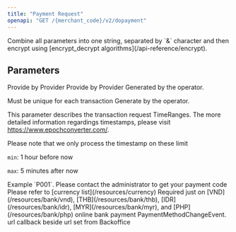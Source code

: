 ```yaml
---
title: "Payment Request"
openapi: "GET /{merchant_code}/v2/dopayment"
---
```


<Warning>
  Combine all parameters into one string, separated by `&` character and then
  encrypt using [encrypt_decrypt algorithms](/api-reference/encrypt).
</Warning>

## Parameters

<ResponseField name="merchant_code" type="string" required>
  Provide by Provider
</ResponseField>
<ResponseField name="merchant_api_key" type="string" required>
  Provide by Provider
</ResponseField>
<ResponseField name="transaction_code" type="string" required>
  Generated by the operator.
  
  Must be unique for each transaction
</ResponseField>
<ResponseField name="transaction_timestamp" type="integer" required>
  Generate by the operator. 
  
  This parameter describes the transaction request
  TimeRanges. The more detailed information regardings timestamps, please visit https://www.epochconverter.com/.

Please note that we only process the timestamp on these limit

`min`: 1 hour before now

`max`: 5 minutes after now

</ResponseField>
<ResponseField name="payment_code" type="string" required>
  Example `P001`. Please contact the administrator to get your payment code
</ResponseField>
<ResponseField name="user_id" type="string" required>
</ResponseField>
<ResponseField name="currency_code" type="string" required>
  Please refer to [currency list](/resources/currency)
</ResponseField>
<ResponseField name="bank_code" type="double">
  Required just on [VND](/resources/bank/vnd), [THB](/resources/bank/thb), [IDR](/resources/bank/idr), [MYR](/resources/bank/myr), and [PHP](/resources/bank/php) online bank payment PaymentMethodChangeEvent.
</ResponseField>
<ResponseField name="callback_url" type="string">
  url callback beside url set from Backoffice
</ResponseField>
